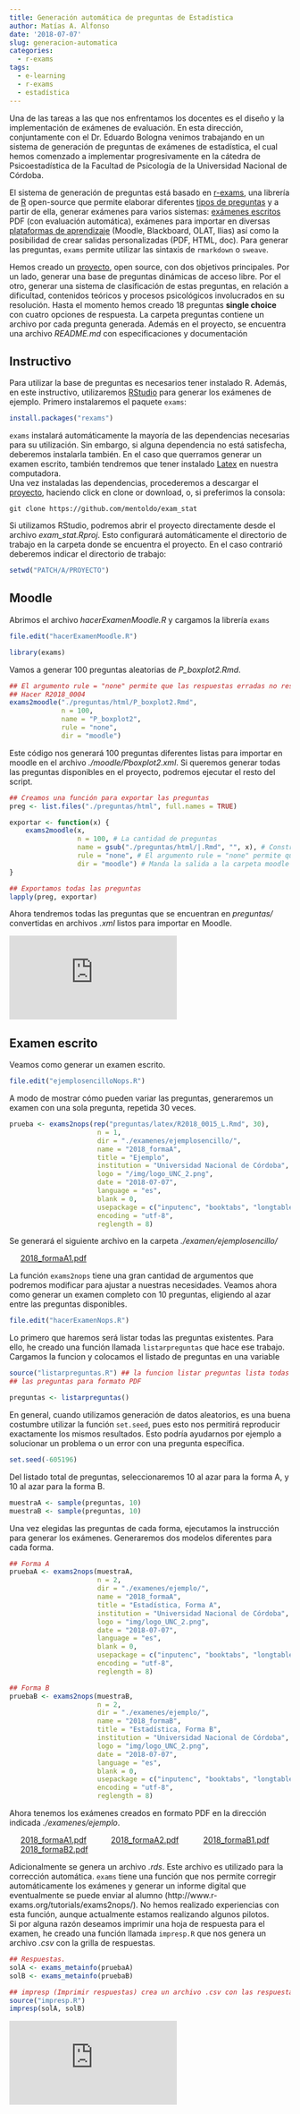 ```yaml
---
title: Generación automática de preguntas de Estadística
author: Matías A. Alfonso
date: '2018-07-07'
slug: generacion-automatica
categories:
  - r-exams
tags:
  - e-learning
  - r-exams
  - estadística
---
```

Una de las tareas a las que nos enfrentamos los docentes es el diseño y la implementación de exámenes de evaluación. En esta dirección, conjuntamente con el Dr. Eduardo Bologna venimos trabajando en un sistema de generación de preguntas de exámenes de estadística, el cual hemos comenzado a implementar progresivamente en la cátedra de Psicoestadística de la Facultad de Psicología de la Universidad Nacional de Córdoba.  



El sistema de generación de preguntas está basado en [r-exams](http://www.r-exams.org/), una librería de [R](https://www.r-project.org/) open-source que permite elaborar diferentes [tipos de preguntas](http://www.r-exams.org/intro/dynamic/) y a partir de ella, generar exámenes para varios sistemas: [exámenes escritos](http://www.r-exams.org/intro/written/) PDF (con evaluación automática), exámenes para importar en diversas [plataformas de aprendizaje](http://www.r-exams.org/intro/elearning/) (Moodle, Blackboard, OLAT, Ilias) así como la posibilidad de crear salidas personalizadas (PDF, HTML, doc). Para generar las preguntas, `exams` permite utilizar las sintaxis de `rmarkdown` o `sweave`. 

Hemos creado un [proyecto](https://github.com/mentoldo/exam_stat), open source, con dos objetivos principales. Por un lado, generar una base de preguntas dinámicas de acceso libre. Por el otro, generar una sistema de clasificación de estas preguntas, en relación a dificultad, contenidos teóricos y procesos psicológicos involucrados en su resolución.
Hasta el momento hemos creado 18 preguntas **single choice** con cuatro opciones de respuesta. La carpeta preguntas contiene un archivo por cada pregunta generada. Además en el proyecto, se encuentra una archivo *README.md* con especificaciones y documentación

## Instructivo

Para utilizar la base de preguntas es necesarios tener instalado R. Además, en este instructivo, utilizaremos [RStudio](https://www.rstudio.com/) para generar los exámenes de ejemplo.
Primero instalaremos el paquete `exams`:

```r

install.packages("rexams")

```

`exams` instalará automáticamente la mayoría de las dependencias necesarias para su utilización. Sin embargo, si alguna dependencia no está satisfecha, deberemos instalarla también. En el caso que querramos generar un examen escrito, también tendremos que tener instalado [Latex](https://www.latex-project.org/get/) en nuestra computadora.  
Una vez instaladas las dependencias, procederemos a descargar el [proyecto](https://github.com/mentoldo/exam_stat), haciendo click en clone or download, o, si preferimos la consola:

```git
git clone https://github.com/mentoldo/exam_stat
```
Si utilizamos RStudio, podremos abrir el proyecto directamente desde el archivo *exam_stat.Rproj*. Esto configurará automáticamente el directorio de trabajo en la carpeta donde se encuentra el proyecto. En el caso contrarió deberemos indicar el directorio de trabajo:
```r
setwd("PATCH/A/PROYECTO")
```

## Moodle

Abrimos el archivo *hacerExamenMoodle.R* y cargamos la librería `exams`

```r
file.edit("hacerExamenMoodle.R")

library(exams)
```

Vamos a generar 100 preguntas aleatorias de *P_boxplot2.Rmd*.

```r
## El argumento rule = "none" permite que las respuestas erradas no resten puntos
## Hacer R2018_0004
exams2moodle("./preguntas/html/P_boxplot2.Rmd",
             n = 100,
             name = "P_boxplot2",
             rule = "none",
             dir = "moodle")
```
Este código nos generará 100 preguntas diferentes listas para importar en moodle en el archivo *./moodle/Pboxplot2.xml*. Si queremos generar todas las preguntas disponibles en el proyecto, podremos ejecutar el resto del script.

```r
## Creamos una función para exportar las preguntas
preg <- list.files("./preguntas/html", full.names = TRUE)

exportar <- function(x) {
    exams2moodle(x,
                 n = 100, # La cantidad de preguntas
                 name = gsub("./preguntas/html/|.Rmd", "", x), # Construye el nombre a partir del nombre original
                 rule = "none", # El argumento rule = "none" permite que las respuestas erradas no resten puntos
                 dir = "moodle") # Manda la salida a la carpeta moodle
}

## Exportamos todas las preguntas
lapply(preg, exportar)
```
Ahora tendremos todas las preguntas que se encuentran en *preguntas/* convertidas en archivos *.xml* listos para importar en Moodle.

<div class="video-container">
<iframe src="https://www.youtube.com/embed/08UWCRCC004" frameborder="0" allow="autoplay; encrypted-media" allowfullscreen></iframe>
</div>
## Examen escrito

Veamos como generar un examen escrito.

```r
file.edit("ejemplosencilloNops.R")
```

A modo de mostrar cómo pueden variar las preguntas, generaremos un examen con una sola pregunta, repetida 30 veces.

```r
prueba <- exams2nops(rep("preguntas/latex/R2018_0015_L.Rmd", 30),
                      n = 1,
                      dir = "./examenes/ejemplosencillo/", 
                      name = "2018_formaA",
                      title = "Ejemplo",
                      institution = "Universidad Nacional de Córdoba",
                      logo = "/img/logo_UNC_2.png",
                      date = "2018-07-07",
                      language = "es",
                      blank = 0,
                      usepackage = c("inputenc", "booktabs", "longtable"),
                      encoding = "utf-8",
                      reglength = 8)
```

Se generará el siguiente archivo en la carpeta *./examen/ejemplosencillo/*

<a href=/doc/generacion-automatica/2018_formaA1.pdf style = "margin:20px">2018_formaA1.pdf</a>

La función `exams2nops` tiene una gran cantidad de argumentos que podremos modificar para ajustar a nuestras necesidades.
Veamos ahora como generar un examen completo con 10 preguntas, eligiendo al azar entre las preguntas disponibles.

```r
file.edit("hacerExamenNops.R")
```

Lo primero que haremos será listar todas las preguntas existentes. Para ello, he creado una función llamada `listarpreguntas` que hace ese trabajo. Cargamos la funcion y colocamos el listado de preguntas en una variable

```r
source("listarpreguntas.R") ## la funcion listar preguntas lista todas
## las preguntas para formato PDF

preguntas <- listarpreguntas()
```

En general, cuando utilizamos generación de datos aleatorios, es una buena costumbre utilizar la función `set.seed`, pues esto nos permitirá reproducir exactamente los mismos resultados. Esto podría ayudarnos por ejemplo a solucionar un problema o un error con una pregunta específica.

```r
set.seed(-605196)
```

Del listado total de preguntas, seleccionaremos 10 al azar para la forma A, y 10 al azar para la forma B.

```r
muestraA <- sample(preguntas, 10)
muestraB <- sample(preguntas, 10)
```

Una vez elegidas las preguntas de cada forma, ejecutamos la instrucción para generar los exámenes. Generaremos dos modelos diferentes para cada forma.

```r
## Forma A
pruebaA <- exams2nops(muestraA,
                      n = 2,
                      dir = "./examenes/ejemplo/", 
                      name = "2018_formaA",
                      title = "Estadística, Forma A",
                      institution = "Universidad Nacional de Córdoba",
                      logo = "img/logo_UNC_2.png",
                      date = "2018-07-07",
                      language = "es",
                      blank = 0,
                      usepackage = c("inputenc", "booktabs", "longtable"),
                      encoding = "utf-8",
                      reglength = 8)

## Forma B
pruebaB <- exams2nops(muestraB,
                      n = 2,
                      dir = "./examenes/ejemplo/", 
                      name = "2018_formaB",
                      title = "Estadística, Forma B",
                      institution = "Universidad Nacional de Córdoba",
                      logo = "img/logo_UNC_2.png",
                      date = "2018-07-07",
                      language = "es",
                      blank = 0,
                      usepackage = c("inputenc", "booktabs", "longtable"),
                      encoding = "utf-8",
                      reglength = 8)
```

Ahora tenemos los exámenes creados en formato PDF en la dirección indicada *./examenes/ejemplo*.  

<a href="/doc/generacion-automatica/2018_formaA1_1.pdf" style = "margin:20px">2018_formaA1.pdf</a>
<a href="/doc/generacion-automatica/2018_formaA2.pdf" style = "margin:20px">2018_formaA2.pdf</a>
<a href="/doc/generacion-automatica/2018_formaB1.pdf" style = "margin:20px">2018_formaB1.pdf</a>
<a href="/doc/generacion-automatica/2018_formaB2.pdf" style = "margin:20px">2018_formaB2.pdf</a>


Adicionalmente se genera un archivo *.rds*. Este archivo es utilizado para la corrección automática. `exams` tiene una función que nos permite corregir automáticamente los exámenes y generar un informe digital que eventualmente se puede enviar al alumno (http://www.r-exams.org/tutorials/exams2nops/). No hemos realizado experiencias con esta función, aunque actualmente estamos realizando algunos pilotos.  
Si por alguna razón deseamos imprimir una hoja de respuesta para el examen, he creado una función llamada `impresp.R` que nos genera un archivo *.csv* con la grilla de respuestas.

```r
## Respuestas.
solA <- exams_metainfo(pruebaA)
solB <- exams_metainfo(pruebaB)

## impresp (Imprimir respuestas) crea un archivo .csv con las respuestas correctas.
source("impresp.R")
impresp(solA, solB)
```  

<div class="video-container">
<iframe src="https://www.youtube.com/embed/CNcCDmgio_Q" frameborder="0" allowfullscreen></iframe>
</div>

